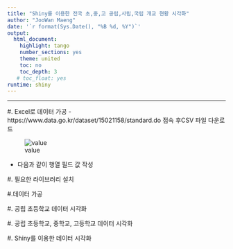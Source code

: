 ```yaml
---
title: "Shiny를 이용한 전국 초,중,고 공립,사립,국립 개교 현황 시각화"
author: "JooWan Maeng"
date: '`r format(Sys.Date(), "%B %d, %Y")`'
output:
  html_document:
    highlight: tango
    number_sections: yes
    theme: united
    toc: no
    toc_depth: 3
   # toc_float: yes
runtime: shiny
---
```


*********
#\.  Excel로 데이터 가공
- https://www.data.go.kr/dataset/15021158/standard.do 접속 후CSV 파일 다운로드

![value](C:\Users\kkag2\Desktop\R_Project\Image\01.JPG)

- 다음과 같이 행열 필드 값 작성


#\. 필요한 라이브러리 설치


#\.데이터 가공


#\. 공립 초등학교 데이터 시각화


#\. 공립 초등학교, 중학교, 고등학교 데이터 시각화


#\. Shiny를 이용한 데이터 시각화
